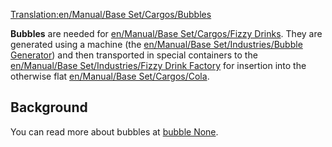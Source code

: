 [[Translation:en/Manual/Base Set/Cargos/Bubbles]]

{{en/Cargo|name=Bubbles
|image=en/Bubbles.png|produced=[[en/Manual/Base Set/Industries/Bubble Generator]]
|accepted=[[en/Manual/Base Set/Industries/Fizzy Drink Factory]]
}}

'''Bubbles''' are needed for [[en/Manual/Base Set/Cargos/Fizzy Drinks]].  They are generated using a machine (the [[en/Manual/Base Set/Industries/Bubble Generator]]) and then transported in special containers to the [[en/Manual/Base Set/Industries/Fizzy Drink Factory]] for insertion into the otherwise flat [[en/Manual/Base Set/Cargos/Cola]].

==Background==
You can read more about bubbles at [https://www.wikipedia.org/wiki/Liquid bubble None].